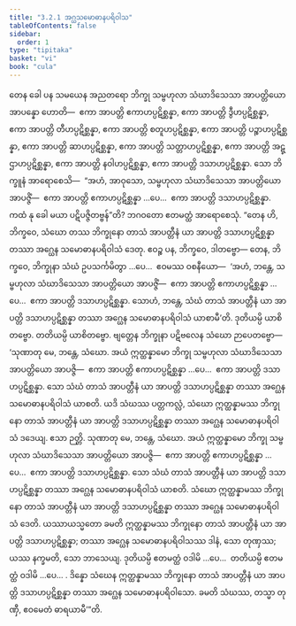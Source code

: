 ```yaml
---
title: "3.2.1 အဂ္ဃသမောဓာနပရိဝါသ"
tableOfContents: false
sidebar:
  order: 1
type: "tipitaka"
basket: "vi"
book: "cula"
---
```



<DynamicBreadcrumb />

<Division number="134" book="cula" e="ch" v="4" p="134">

<Paragraph number="615" book="cula">
တေန ခေါ ပန သမယေန အညတရော ဘိက္ခု သမ္ဗဟုလာ သံဃာဒိသေသာ အာပတ္တိယော အာပန္နော ဟောတိ—  ဧကာ အာပတ္တိ ဧကာဟပ္ပဋိစ္ဆန္နာ, ဧကာ အာပတ္တိ ဒွီဟပ္ပဋိစ္ဆန္နာ, ဧကာ အာပတ္တိ တီဟပ္ပဋိစ္ဆန္နာ, ဧကာ အာပတ္တိ စတူဟပ္ပဋိစ္ဆန္နာ, ဧကာ အာပတ္တိ ပဉ္စာဟပ္ပဋိစ္ဆန္နာ, ဧကာ အာပတ္တိ ဆာဟပ္ပဋိစ္ဆန္နာ, ဧကာ အာပတ္တိ သတ္တာဟပ္ပဋိစ္ဆန္နာ, ဧကာ အာပတ္တိ အဋ္ဌာဟပ္ပဋိစ္ဆန္နာ, ဧကာ အာပတ္တိ နဝါဟပ္ပဋိစ္ဆန္နာ, ဧကာ အာပတ္တိ ဒသာဟပ္ပဋိစ္ဆန္နာ. သော ဘိက္ခူနံ အာရောစေသိ—  “အဟံ, အာဝုသော, သမ္ဗဟုလာ သံဃာဒိသေသာ အာပတ္တိယော အာပဇ္ဇိံ—  ဧကာ အာပတ္တိ ဧကာဟပ္ပဋိစ္ဆန္နာ …ပေ…  ဧကာ အာပတ္တိ ဒသာဟပ္ပဋိစ္ဆန္နာ. ကထံ နု ခေါ မယာ ပဋိပဇ္ဇိတဗ္ဗန်”တိ? ဘဂဝတော ဧတမတ္ထံ အာရောစေသုံ. “တေန ဟိ, ဘိက္ခဝေ, သံဃော တဿ ဘိက္ခုနော တာသံ အာပတ္တီနံ ယာ အာပတ္တိ ဒသာဟပ္ပဋိစ္ဆန္နာ တဿာ အဂ္ဃေန သမောဓာနပရိဝါသံ ဒေတု. ဧဝဉ္စ ပန, ဘိက္ခဝေ, ဒါတဗ္ဗော—
</Paragraph>

<Paragraph number="616" book="cula">
တေန, ဘိက္ခဝေ, ဘိက္ခုနာ သံဃံ ဥပသင်္ကမိတွာ …ပေ…  ဧဝမဿ ဝစနီယော—  ‘အဟံ, ဘန္တေ, သမ္ဗဟုလာ သံဃာဒိသေသာ အာပတ္တိယော အာပဇ္ဇိံ—  ဧကာ အာပတ္တိ ဧကာဟပ္ပဋိစ္ဆန္နာ …ပေ…  ဧကာ အာပတ္တိ ဒသာဟပ္ပဋိစ္ဆန္နာ. သောဟံ, ဘန္တေ, သံဃံ တာသံ အာပတ္တီနံ ယာ အာပတ္တိ ဒသာဟပ္ပဋိစ္ဆန္နာ တဿာ အဂ္ဃေန သမောဓာနပရိဝါသံ ယာစာမီ’တိ. ဒုတိယမ္ပိ ယာစိတဗ္ဗော. တတိယမ္ပိ ယာစိတဗ္ဗော. ဗျတ္တေန ဘိက္ခုနာ ပဋိဗလေန သံဃော ဉာပေတဗ္ဗော—
</Paragraph>

</Division>
<Division number="135" book="cula" e="ch" v="4" p="135">

<Paragraph number="617" book="cula">
‘သုဏာတု မေ, ဘန္တေ, သံဃော. အယံ ဣတ္ထန္နာမော ဘိက္ခု သမ္ဗဟုလာ သံဃာဒိသေသာ အာပတ္တိယော အာပဇ္ဇိ—  ဧကာ အာပတ္တိ ဧကာဟပ္ပဋိစ္ဆန္နာ …ပေ…  ဧကာ အာပတ္တိ ဒသာဟပ္ပဋိစ္ဆန္နာ. သော သံဃံ တာသံ အာပတ္တီနံ ယာ အာပတ္တိ ဒသာဟပ္ပဋိစ္ဆန္နာ တဿာ အဂ္ဃေန သမောဓာနပရိဝါသံ ယာစတိ. ယဒိ သံဃဿ ပတ္တကလ္လံ, သံဃော ဣတ္ထန္နာမဿ ဘိက္ခုနော တာသံ အာပတ္တီနံ ယာ အာပတ္တိ ဒသာဟပ္ပဋိစ္ဆန္နာ တဿာ အဂ္ဃေန သမောဓာနပရိဝါသံ ဒဒေယျ. ဧသာ ဉတ္တိ.
</Paragraph>

<Paragraph number="618" book="cula">
သုဏာတု မေ, ဘန္တေ, သံဃော. အယံ ဣတ္ထန္နာမော ဘိက္ခု သမ္ဗဟုလာ သံဃာဒိသေသာ အာပတ္တိယော အာပဇ္ဇိ—  ဧကာ အာပတ္တိ ဧကာဟပ္ပဋိစ္ဆန္နာ …ပေ…  ဧကာ အာပတ္တိ ဒသာဟပ္ပဋိစ္ဆန္နာ. သော သံဃံ တာသံ အာပတ္တီနံ ယာ အာပတ္တိ ဒသာဟပ္ပဋိစ္ဆန္နာ တဿာ အဂ္ဃေန သမောဓာနပရိဝါသံ ယာစတိ. သံဃော ဣတ္ထန္နာမဿ ဘိက္ခုနော တာသံ အာပတ္တီနံ ယာ အာပတ္တိ ဒသာဟပ္ပဋိစ္ဆန္နာ တဿာ အဂ္ဃေန သမောဓာနပရိဝါသံ ဒေတိ. ယဿာယသ္မတော ခမတိ ဣတ္ထန္နာမဿ ဘိက္ခုနော တာသံ အာပတ္တီနံ ယာ အာပတ္တိ ဒသာဟပ္ပဋိစ္ဆန္နာ; တဿာ အဂ္ဃေန သမောဓာနပရိဝါသဿ ဒါနံ, သော တုဏှဿ; ယဿ နက္ခမတိ, သော ဘာသေယျ.
</Paragraph>

<Paragraph number="619" book="cula">
ဒုတိယမ္ပိ ဧတမတ္ထံ ဝဒါမိ …ပေ…  တတိယမ္ပိ ဧတမတ္ထံ ဝဒါမိ …ပေ… .
</Paragraph>

<Paragraph number="620" book="cula">
ဒိန္နော သံဃေန ဣတ္ထန္နာမဿ ဘိက္ခုနော တာသံ အာပတ္တီနံ ယာ အာပတ္တိ ဒသာဟပ္ပဋိစ္ဆန္နာ တဿာ အဂ္ဃေန သမောဓာနပရိဝါသော. ခမတိ သံဃဿ, တသ္မာ တုဏှီ, ဧဝမေတံ ဓာရယာမီ’”တိ.
</Paragraph>
</Division>